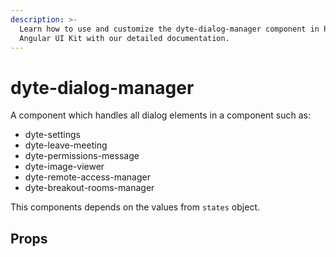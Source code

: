 ```yaml
---
description: >-
  Learn how to use and customize the dyte-dialog-manager component in ProductDB's
  Angular UI Kit with our detailed documentation.
---
```


# dyte-dialog-manager

A component which handles all dialog elements in a component such as:

- dyte-settings
- dyte-leave-meeting
- dyte-permissions-message
- dyte-image-viewer
- dyte-remote-access-manager
- dyte-breakout-rooms-manager

This components depends on the values from `states` object.

## Props

<PropsTable of="dyte-dialog-manager" />

<head>
  <title>Angular UI Kit dyte-dialog-manager</title>
</head>
